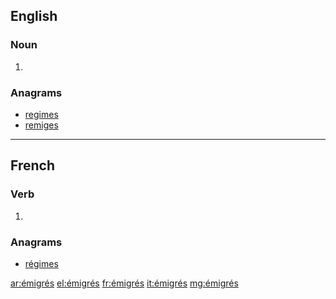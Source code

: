 {{also|emigres|emigrés|émigres|emigrês}}
==English==

===Noun===
{{head|en|plural}}

# {{plural of|émigré|lang=en}}

===Anagrams===
* [[regimes#English|regimes]]
* [[remiges#English|remiges]]

----

==French==

===Verb===
{{head|fr|past participle form}}

# {{masculine plural past participle of|émigrer|lang=fr|sort=emigres}}

===Anagrams===
* [[régimes#French|régimes]]

[[ar:émigrés]]
[[el:émigrés]]
[[fr:émigrés]]
[[it:émigrés]]
[[mg:émigrés]]